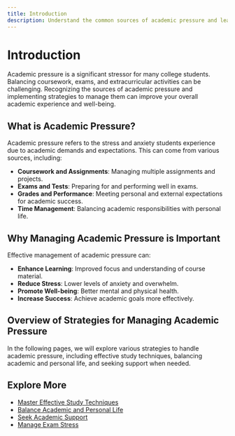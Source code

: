 ```yaml
---
title: Introduction
description: Understand the common sources of academic pressure and learn how to manage them effectively.
---
```


# Introduction

Academic pressure is a significant stressor for many college students. Balancing coursework, exams, and extracurricular activities can be challenging. Recognizing the sources of academic pressure and implementing strategies to manage them can improve your overall academic experience and well-being.

## What is Academic Pressure?

Academic pressure refers to the stress and anxiety students experience due to academic demands and expectations. This can come from various sources, including:
- **Coursework and Assignments**: Managing multiple assignments and projects.
- **Exams and Tests**: Preparing for and performing well in exams.
- **Grades and Performance**: Meeting personal and external expectations for academic success.
- **Time Management**: Balancing academic responsibilities with personal life.

## Why Managing Academic Pressure is Important

Effective management of academic pressure can:
- **Enhance Learning**: Improved focus and understanding of course material.
- **Reduce Stress**: Lower levels of anxiety and overwhelm.
- **Promote Well-being**: Better mental and physical health.
- **Increase Success**: Achieve academic goals more effectively.

## Overview of Strategies for Managing Academic Pressure

In the following pages, we will explore various strategies to handle academic pressure, including effective study techniques, balancing academic and personal life, and seeking support when needed.

## Explore More

- [Master Effective Study Techniques](/academic-pressure/study-techniques)
- [Balance Academic and Personal Life](/academic-pressure/balance-life)
- [Seek Academic Support](/academic-pressure/academic-support)
- [Manage Exam Stress](/Academic-Pressure/05exam)
